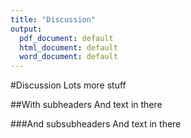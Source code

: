 ```yaml
---
title: "Discussion"
output:
  pdf_document: default
  html_document: default
  word_document: default
---
```

#Discussion
Lots more stuff

##With subheaders
And text in there

###And subsubheaders
And text in there
